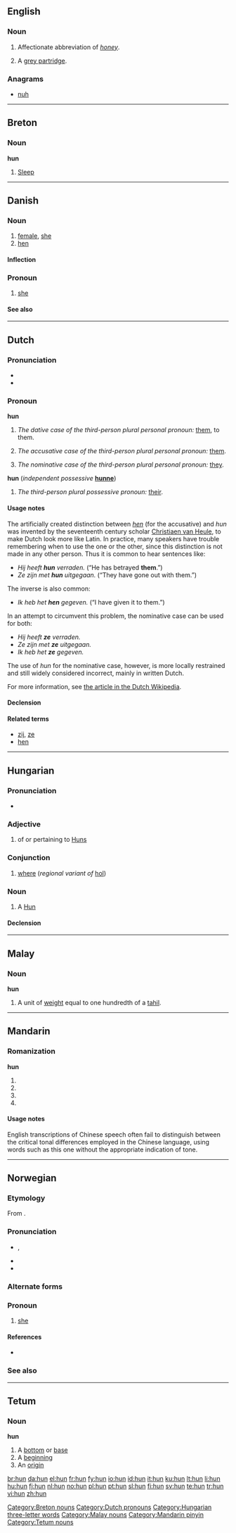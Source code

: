 {{also|Appendix:Variations of "hun"}}
==English==

===Noun===
{{en-noun|-}}

# {{slang}} Affectionate abbreviation of ''[[honey]]''.
# A [[grey partridge]].

===Anagrams===
* [[nuh#English|nuh]]

----

==Breton==

===Noun===
'''hun'''

# [[sleep|Sleep]]

[[Category:Breton nouns]]

----

==Danish==

===Noun===
{{da-noun|stem=hunn|en|er}}

# [[female]], [[she]]
# [[hen]] {{italbrac|female bird}}

====Inflection====
{{da-noun-infl|stem=hunn|en|er}}

===Pronoun===
{{head|da|pronoun|objective case|hende|possesive|hendes}}

# {{personal}} [[she]]

====See also====
{{Danish personal pronouns}}

----

==Dutch==

===Pronunciation===
* {{IPA|/ɦʏn/|lang=nl}}
* {{audio|Nl-hun.ogg|audio}}

===Pronoun===
'''hun''' {{context|personal}}

# ''The dative case of the third-person plural personal pronoun:'' [[them]], to them.
# {{context|proscribed|lang=nl}} ''The accusative case of the third-person plural personal pronoun:'' [[them]].
# {{context|proscribed|dialectical|lang=nl}} ''The nominative case of the third-person plural personal pronoun:'' [[they]].

'''hun''' {{context|dependent possessive}} (''independent possessive'' '''[[hunne]]''')
# ''The third-person plural possessive pronoun:'' [[their]].

====Usage notes====
The artificially created distinction between ''[[hen]]'' (for the accusative) and ''hun'' was invented by the seventeenth century scholar [[w:Christiaen van Heule|Christiaen van Heule]], to make Dutch look more like Latin. In practice, many speakers have trouble remembering when to use the one or the other, since this distinction is not made in any other person. Thus it is common to hear sentences like:
* ''Hij heeft '''hun''' verraden.'' (“He has betrayed '''them'''.”)
* ''Ze zijn met '''hun''' uitgegaan.'' (“They have gone out with them.”)

The inverse is also common:
* ''Ik heb het '''hen''' gegeven.'' (“I have given it to them.”)

In an attempt to circumvent this problem, the nominative case can be used for both:
* ''Hij heeft '''ze''' verraden.''
* ''Ze zijn met '''ze''' uitgegaan.''
* ''Ik heb het '''ze''' gegeven.''

The use of ''hun'' for the nominative case, however, is more locally restrained and still widely considered incorrect, mainly in written Dutch.

For more information, see [[w:nl:Hen of hun|the article in the Dutch Wikipedia]].

====Declension====
{{nl-decl-personal pronouns}}

====Related terms====
* [[zij]], [[ze]]
* [[hen]]

[[Category:Dutch pronouns]]

----

==Hungarian==

===Pronunciation===
* {{IPA|/ˈhun/|lang=hu}}

===Adjective===
{{hu-adj|-}}

# of or pertaining to [[Hun]]s

===Conjunction===
{{head|hu|conjunction}}

# {{regional|lang=hu}} [[where]] (''regional variant of'' [[hol]])

===Noun===
{{hu-noun|ok}}

# A [[Hun]]

====Declension====
{{hu-decl-ok|hu|n}}{{hu-pos-otok|hun|j|jai}}

[[Category:Hungarian three-letter words]]

----

==Malay==

===Noun===
'''hun'''

# A unit of [[weight]] equal to one hundredth of a [[tahil]].

[[Category:Malay nouns]]

----

==Mandarin==

===Romanization===
'''hun'''

# {{nonstandard spelling of|lang=cmn|sc=Latn|[[hūn]]}}
# {{nonstandard spelling of|lang=cmn|sc=Latn|[[hún]]}}
# {{nonstandard spelling of|lang=cmn|sc=Latn|[[hǔn]]}}
# {{nonstandard spelling of|lang=cmn|sc=Latn|[[hùn]]}}

====Usage notes====
English transcriptions of Chinese speech often fail to distinguish between the critical tonal differences employed in the Chinese language, using words such as this one without the appropriate indication of tone.

[[Category:Mandarin pinyin]]

----

==Norwegian==

===Etymology===
From {{etyl|non|nb}} {{term|hon|lang=non}}.

===Pronunciation===
* {{IPA|/hʉn/|lang=no}}, {{X-SAMPA|/h}n/|lang=no}}
* {{homophones|hund|hunn|lang=no}}
* {{rhymes|ʉn|lang=no}}

===Alternate forms===
{{l-nn|ho}}

===Pronoun===
{{head|no|pronoun|accusative|henne|genitive|hennes}}

# [[she]]

====References====
* {{R:Dokumentasjonsprosjektet|lang=nb}}

===See also===
{{nb-pers-pron}}

----

==Tetum==

===Noun===
'''hun'''

# A [[bottom]] or [[base]]
# A [[beginning]]
# An [[origin]]

[[Category:Tetum nouns]]

[[br:hun]]
[[da:hun]]
[[el:hun]]
[[fr:hun]]
[[fy:hun]]
[[io:hun]]
[[id:hun]]
[[it:hun]]
[[ku:hun]]
[[lt:hun]]
[[li:hun]]
[[hu:hun]]
[[fj:hun]]
[[nl:hun]]
[[no:hun]]
[[pl:hun]]
[[pt:hun]]
[[sl:hun]]
[[fi:hun]]
[[sv:hun]]
[[te:hun]]
[[tr:hun]]
[[vi:hun]]
[[zh:hun]]